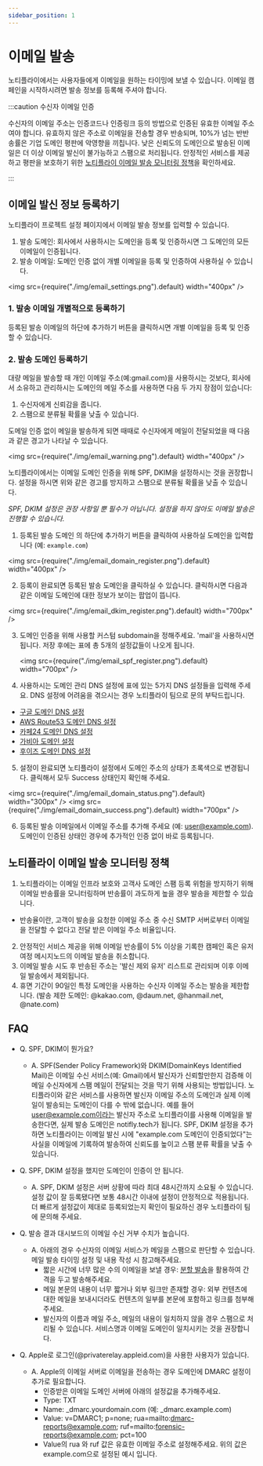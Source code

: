 ```yaml
---
sidebar_position: 1
---
```


# 이메일 발송

노티플라이에서는 사용자들에게 이메일을 원하는 타이밍에 보낼 수 있습니다. 이메일 캠페인을 시작하시려면 발송 정보를 등록해 주셔야 합니다. 

:::caution 수신자 이메일 인증

수신자의 이메일 주소는 인증코드나 인증링크 등의 방법으로 인증된 유효한 이메일 주소여야 합니다. 유효하지 않은 주소로 이메일을 전송할 경우 반송되며, 10%가 넘는 반반송률은 기업 도메인 평판에 악영향을 끼칩니다. 낮은 신뢰도의 도메인으로 발송된 이메일은 더 이상 이메일 발신이 불가능하고 스팸으로 처리됩니다.
안정적인 서비스를 제공하고 평판을 보호하기 위한 [노티플라이 이메일 발송 모니터링 정책](https://github.com/team-michael/notifly-docs/edit/main/i18n/ko/docusaurus-plugin-content-docs/current/user-guide/email/guide.mdx#%EB%85%B8%ED%8B%B0%ED%94%8C%EB%9D%BC%EC%9D%B4-%EC%9D%B4%EB%A9%94%EC%9D%BC-%EB%AA%A8%EB%8B%88%ED%84%B0%EB%A7%81-%EC%A0%95%EC%B1%85)을 확인하세요.

:::

## 이메일 발신 정보 등록하기

노티플라이 프로젝트 설정 페이지에서 이메일 발송 정보를 입력할 수 있습니다.

1. 발송 도메인: 회사에서 사용하시는 도메인을 등록 및 인증하시면 그 도메인의 모든 이메일이 인증됩니다.
2. 발송 이메일: 도메인 인증 없이 개별 이메일을 등록 및 인증하여 사용하실 수 있습니다.

<img src={require("./img/email_settings.png").default} width="400px" />

### 1. 발송 이메일 개별적으로 등록하기

등록된 발송 이메일의 하단에 추가하기 버튼을 클릭하시면 개별 이메일을 등록 및 인증할 수 있습니다.

### 2. 발송 도메인 등록하기

대량 메일을 발송할 때 개인 이메일 주소(예:gmail.com)을 사용하시는 것보다, 회사에서 소유하고 관리하시는 도메인의 메일 주소를 사용하면 다음 두 가지 장점이 있습니다:

1. 수신자에게 신뢰감을 줍니다.
2. 스팸으로 분류될 확률을 낮출 수 있습니다.

도메일 인증 없이 메일을 발송하게 되면 때때로 수신자에게 메일이 전달되었을 때 다음과 같은 경고가 나타날 수 있습니다.

<img src={require("./img/email_warning.png").default} width="400px" />

노티플라이에서는 이메일 도메인 인증을 위해 SPF, DKIM을 설정하시는 것을 권장합니다. 설정을 하시면 위와 같은 경고를 방지하고 스팸으로 분류될 확률을 낮출 수 있습니다.

_SPF, DKIM 설정은 권장 사항일 뿐 필수가 아닙니다. 설정을 하지 않아도 이메일 발송은 진행할 수 있습니다._

1. 등록된 발송 도메인 의 하단에 추가하기 버튼을 클릭하여 사용하실 도메인을 입력합니다 (예: `example.com`)

<img src={require("./img/email_domain_register.png").default} width="400px" />

2. 등록이 완료되면 등록된 발송 도메인을 클릭하실 수 있습니다. 클릭하시면 다음과 같은 이메일 도메인에 대한 정보가 보이는 팝업이 뜹니다.

<img src={require("./img/email_dkim_register.png").default} width="700px" />

3. 도메인 인증을 위해 사용할 커스텀 subdomain을 정해주세요. 'mail'을 사용하시면 됩니다. 저장 후에는 표에 총 5개의 설정값들이 나오게 됩니다.

   <img src={require("./img/email_spf_register.png").default} width="700px" />

4. 사용하시는 도메인 관리 DNS 설정에 표에 있는 5가지 DNS 설정들을 입력해 주세요. DNS 설정에 어려움을 겪으시는 경우 노티플라이 팀으로 문의 부탁드립니다.

- [구글 도메인 DNS 설정](https://support.google.com/domains/answer/3290309?hl=ko&ref_topic=9018335&sjid=12768285378828216417-AP)
- [AWS Route53 도메인 DNS 설정](https://docs.aws.amazon.com/ko_kr/Route53/latest/DeveloperGuide/rrsets-working-with.html)
- [카페24 도메인 DNS 설정](https://help.cafe24.com/cs/cs_faq_view.php?idx=3766)
- [가비아 도메인 설정](https://customer.gabia.com/manual/domain/287/1201)
- [후이즈 도메인 DNS 설정](https://cs.whois.co.kr/faq/?p=list&service=1)

5. 설정이 완료되면 노티플라이 설정에서 도메인 주소의 상태가 초록색으로 변경됩니다. 클릭해서 모두 Success 상태인지 확인해 주세요.

<img src={require("./img/email_domain_status.png").default} width="300px" />
<img src={require("./img/email_domain_success.png").default} width="700px" />

6. 등록된 발송 이메일에서 이메일 주소를 추가해 주세요 (예: user@example.com). 도메인이 인증된 상태인 경우에 추가적인 인증 없이 바로 등록됩니다.

## 노티플라이 이메일 발송 모니터링 정책

1. 노티플라이는 이메일 인프라 보호와 고객사 도메인 스팸 등록 위험을 방지하기 위해 이메일 반송률을 모니터링하며 반송률이 과도하게 높을 경우 발송을 제한할 수 있습니다. 
  - 반송율이란, 고객이 발송을 요청한 이메일 주소 중 수신 SMTP 서버로부터 이메일을 전달할 수 없다고 전달 받은 이메일 주소 비율입니다.
2. 안정적인 서비스 제공을 위해 이메일 반송률이 5% 이상을 기록한 캠페인 혹은 유저여정 메시지노드의 이메일 발송을 취소합니다.
3. 이메일 발송 시도 후 반송된 주소는 '발신 제외 유저' 리스트로 관리되며 이후 이메일 발송에서 제외됩니다.
4. 휴면 기간이 90일인 특정 도메인을 사용하는 수신자 이메일 주소는 발송을 제한합니다. (발송 제한 도메인: @kakao.com, @daum.net, @hanmail.net, @nate.com)


## FAQ

- Q. SPF, DKIM이 뭔가요?

  - A. SPF(Sender Policy Framework)와 DKIM(DomainKeys Identified Mail)은 이메일 수신 서비스(예: Gmail)에서 발신자가 신뢰할만한지 검증해 이메일 수신자에게 스팸 메일이 전달되는 것을 막기 위해 사용되는 방법입니다. 노티플라이와 같은 서비스를 사용하면 발신자 이메일 주소의 도메인과 실제 이메일이 발송되는 도메인이 다를 수 밖에 없습니다. 예를 들어 user@example.com이라는 발신자 주소로 노티플라이를 사용해 이메일을 발송한다면, 실제 발송 도메인은 notifly.tech가 됩니다. SPF, DKIM 설정을 추가하면 노티플라이는 이메일 발신 시에 "example.com 도메인이 인증되었다"는 사실을 이메일에 기록하여 발송하여 신뢰도를 높이고 스팸 분류 확률을 낮출 수 있습니다.

- Q. SPF, DKIM 설정을 했지만 도메인이 인증이 안 됩니다.
  - A. SPF, DKIM 설정은 서버 상황에 따라 최대 48시간까지 소요될 수 있습니다. 설정 값이 잘 등록됐다면 보통 48시간 이내에 설정이 안정적으로 적용됩니다. 더 빠르게 설정값이 제대로 등록되었는지 확인이 필요하신 경우 노티플라이 팀에 문의해 주세요.

- Q. 발송 결과 대시보드의 이메일 수신 거부 수치가 높습니다.
  - A. 아래의 경우 수신자의 이메일 서비스가 메일을 스팸으로 판단할 수 있습니다. 메일 발송 타이밍 설정 및 내용 작성 시 참고해주세요.
      - 짧은 시간에 너무 많은 수의 이메일을 보낼 경우: [분할 발송](/ko/user-guide/campaigns/campaign-segments/segment#throttling)을 활용하여 간격을 두고 발송해주세요.
      - 메일 본문의 내용이 너무 짧거나 외부 링크만 존재할 경우: 외부 컨텐츠에 대한 메일을 보내시더라도 컨텐츠의 일부를 본문에 포함하고 링크를 첨부해주세요.
      - 발신자의 이름과 메일 주소, 메일의 내용이 일치하지 않을 경우 스팸으로 처리될 수 있습니다. 서비스명과 이메일 도메인이 일치시키는 것을 권장합니다.

- Q. Apple로 로그인(@privaterelay.appleid.com)을 사용한 사용자가 있습니다.
  - A. Apple의 이메일 서버로 이메일을 전송하는 경우 도메인에 DMARC 설정이 추가로 필요합니다.
      - 인증받은 이메일 도메인 서버에 아래의 설정값을 추가해주세요.
      - Type: TXT
      - Name: _dmarc.yourdomain.com (예: _dmarc.example.com)
      - Value: v=DMARC1; p=none; rua=mailto:dmarc-reports@example.com; ruf=mailto:forensic-reports@example.com; pct=100
      - Value의 rua 와 ruf 값은 유효한 이메일 주소로 설정해주세요. 위의 값은 example.com으로 설정된 예시 입니다.
